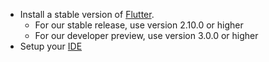 - Install a stable version of [Flutter](https://flutter.dev/docs/get-started/install).
    - For our stable release, use version 2.10.0 or higher
    - For our developer preview, use version 3.0.0 or higher
- Setup your [IDE](https://flutter.dev/docs/get-started/editor?tab=androidstudio)
